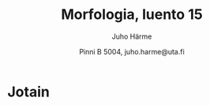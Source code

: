 % Morfologia, luento 15
% Juho Härme
% Pinni B 5004, juho.harme@uta.fi

# Jotain

<!-- 

Pikku esitys luokassa. Pyydetään jotakuta HITAASTI ottamaan kirjan ja ryhtymään
avaamaan sitä. Kesken avaamisen keskeytetään ja huudetaan "Pekka! Mitä sä teet?"
Mietitään vastausta "avaan kirjaa". Käännetään venäjäksi.

- Kotitehtäväksi preteritin ja futuurin muodostamista? Kysytään ensi tunnin alussa, oliko ongelmia.

-->
